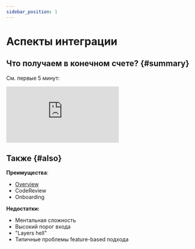 ```yaml
---
sidebar_position: 1
---
```


# Аспекты интеграции

## Что получаем в конечном счете? {#summary}

См. первые 5 минут:

<iframe className="youtube" src="https://www.youtube.com/embed/TFA6zRO_Cl0?start=2110" title="YouTube video player" frameborder="0" allow="accelerometer; autoplay; clipboard-write; encrypted-media; gyroscope; picture-in-picture" allowfullscreen></iframe>

## Также {#also}

**Преимущества**:
- [Overview](/docs/get-started/overview#advantages)
- CodeReview
- Onboarding


**Недостатки:**
- Ментальная сложность
- Высокий порог входа
- "Layers hell"
- Типичные проблемы feature-based подхода
